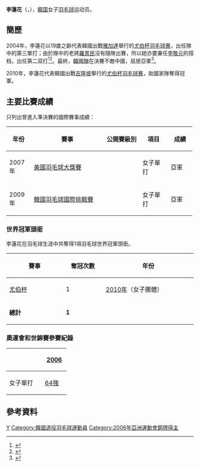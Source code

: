{{noteTA|G1=Badminton}}
{{Infobox 羽球選手
| playername              = 李蓮花<ref>{{cite web|title=이연화 李蓮花 LEE YUN HWA|url=http://people.sports.or.kr/servlet/PGEPersonViewSV?PERSON_NO=200312131073&SEQ=|publisher=Korea Sport Council & Korean Olympic Committee}}{{dead link|date=2018年3月 |bot=InternetArchiveBot |fix-attempted=yes }}</ref><br/>{{lang|ko|이연화}}
| image                   = 
| size                    = 
| caption                 = 
| birth_name              = 
| date_of_birth           = {{birth_date_and_age|1985|11|14}}
| place_of_birth          = {{KOR}}
| height                  = 
| weight                  = 
| event                   = 女子單打、雙打
| country                 = {{KOR}}
| years_active            = 
| handedness              = 
| coach                   = 
| highest_ranking         = 
| date_of_highest_ranking = 
| current_ranking         = 沒有排名
| date_of_current_ranking = 
| played                  = 69勝–35負（女單）<br/>21勝–19負（女双）
| titles                  = [[File:Simple_silver_cup.svg|15px]] [[尤伯杯|尤伯杯]]：1
| bwf_profile             = 6D828D81-9360-4140-BF0C-4E3E872F043D
| bwf_id                  = 
| updated                 = 2012年1月26日
}}
{{MedalTableTop}}
{{MedalSport | 女子[[羽毛球|羽毛球]]}}
{{MedalCountry | {{KOR}}}}
{{MedalCompetition | [[尤伯杯|尤伯杯]]}}
{{MedalSilver| [[2004年優霸盃|2004年 雅加達]] | [[2004年優霸盃|女子團體]] }}
{{MedalGold| [[2010年優霸盃|2010年 吉隆坡]] | [[2010年優霸盃|女子團體]] }}
{{MedalCompetition | [[亞洲運動會|亞洲運動會]]}}
{{MedalBronze | [[2006年亞洲運動會|2006年 多哈]] | [[2006年亞洲運動會羽毛球比賽|女子團體]] }}
{{MedalBottom}}
'''李蓮花'''（{{lang-ko|'''이연화'''}}，{{bd|1985年|11月14日|catIdx=Lee}}），[[韓国|韓国]]女子[[羽毛球|羽毛球]]运动员。

==簡歷==
2004年，李蓮花以19歲之齡代表韓國出戰[[雅加達|雅加達]]舉行的[[2004年優霸盃|尤伯杯羽毛球赛]]，出任隊中的第三單打；由於隊中的老將[[羅景民|羅景民]]沒有隨隊出賽，所以她亦要兼任[[李敬元|李敬元]]的搭档，出任第二双打<ref>{{cite news|title=韩国李莲花必是明日之星|url=http://sports.sina.com.cn/o/2004-05-14/1644884299.shtml|newspaper=新浪体育沙龙网友|date=2004-05-14|accessdate=2012-01-26|archive-date=2019-04-15|archive-url=https://web.archive.org/web/20190415214610/http://sports.sina.com.cn/o/2004-05-14/1644884299.shtml|dead-url=no}}</ref><ref>{{cite news|title=尤伯杯韩国轻取澳大利亚 李莲花身手矫健|url=http://sports.sina.com.cn/o/p/2004-05-10/2236877320.shtml|newspaper=新浪体育|date=2004-05-10|accessdate=2012-01-26|archive-date=2017-08-12|archive-url=https://web.archive.org/web/20170812133631/http://sports.sina.com.cn/o/p/2004-05-10/2236877320.shtml|dead-url=no}}</ref>。最終，[[韓國國家羽毛球隊|韓國隊]]在決賽不敵中國，屈居亞軍<ref>{{cite news|title=中国女羽再次卫冕尤伯杯|url=http://sports.163.com/tm/040517/040517_476849(2).html|newspaper=中国体育报|date=2004-05-17|deadurl=yes|archiveurl=https://web.archive.org/web/20041126184610/http://sports.163.com/tm/040517/040517_476849(2).html|archivedate=2004-11-26}}</ref>。

2010年，李蓮花代表韓國出戰[[吉隆坡|吉隆坡]]舉行的[[2010年優霸盃|尤伯杯羽毛球赛]]，助國家隊奪得冠軍。

==主要比賽成績==
只列出曾進入準決賽的國際賽事成績：
{| class=wikitable style="text-align:center; font-size:small;" 
!width="50"|年份
!width="180"|賽事
!width="80"|公開賽級別
!width="60"|項目
!width="50"|成績
|-
!rowspan="1"|2007年
|[[2007年美國羽毛球大獎賽|美國羽毛球大獎賽]]
|{{BWFGP}}
|女子單打
|bgcolor="silver"|亞軍
|-
!rowspan="1"|2009年
|[[2009年韓國羽毛球國際挑戰賽|韓國羽毛球國際挑戰賽]]
|{{BWFIC}}
|女子單打
|bgcolor="silver"|亞軍
|}
{{BWF賽事級別索引/2007}}

=== 世界冠軍頭銜 ===
李蓮花在羽毛球生涯中共奪得1項羽毛球世界冠軍頭銜。
{| class=wikitable style="text-align:center; font-size:small" 
|- 
! width="150"|賽事 
! width="100"|奪冠次數 
! width="250"|年份
|- 
|[[尤伯杯|尤伯杯]] || 1 ||style="text-align:left"|[[2010年優霸盃|2010年]]（女子團體）
|-
|'''總計'''||'''1'''
|}

===奧運會和世錦賽參賽紀錄===
{| class=wikitable style="text-align:center; font-size:small;" 
!
!width="50"|[[2006年世界羽毛球錦標賽|2006]]
|-
!width="80"|女子單打
|[[2006年世界羽毛球錦標賽女子單打項目|64強]]
|}

== 參考資料 ==
{{reflist}}

{{尤伯杯冠军}}

{{Authority control}}
{{DEFAULTSORT:Lee Yun-hwa}}
[[Category:李姓|Y]]
[[Category:韓國退役羽毛球運動員|Category:韓國退役羽毛球運動員]]
[[Category:2006年亞洲運動會銅牌得主|Category:2006年亞洲運動會銅牌得主]]